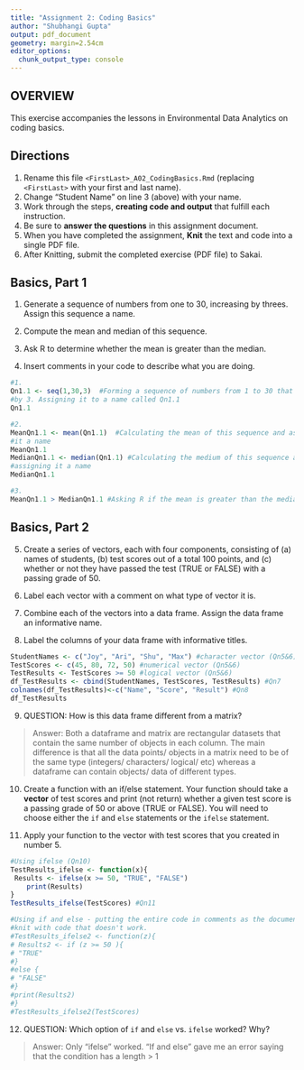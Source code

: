 ```yaml
---
title: "Assignment 2: Coding Basics"
author: "Shubhangi Gupta"
output: pdf_document
geometry: margin=2.54cm
editor_options: 
  chunk_output_type: console
---
```


## OVERVIEW

This exercise accompanies the lessons in Environmental Data Analytics on coding basics.

## Directions

1.  Rename this file `<FirstLast>_A02_CodingBasics.Rmd` (replacing `<FirstLast>` with your first and last name).
2.  Change "Student Name" on line 3 (above) with your name.
3.  Work through the steps, **creating code and output** that fulfill each instruction.
4.  Be sure to **answer the questions** in this assignment document.
5.  When you have completed the assignment, **Knit** the text and code into a single PDF file.
6.  After Knitting, submit the completed exercise (PDF file) to Sakai.

## Basics, Part 1

1.  Generate a sequence of numbers from one to 30, increasing by threes. Assign this sequence a name.

2.  Compute the mean and median of this sequence.

3.  Ask R to determine whether the mean is greater than the median.

4.  Insert comments in your code to describe what you are doing.

```r
#1. 
Qn1.1 <- seq(1,30,3)  #Forming a sequence of numbers from 1 to 30 that increase
#by 3. Assigning it to a name called Qn1.1
Qn1.1

#2. 
MeanQn1.1 <- mean(Qn1.1)  #Calculating the mean of this sequence and assigning 
#it a name
MeanQn1.1
MedianQn1.1 <- median(Qn1.1) #Calculating the medium of this sequence and 
#assigning it a name
MedianQn1.1

#3. 
MeanQn1.1 > MedianQn1.1 #Asking R if the mean is greater than the median.
```

## Basics, Part 2

5.  Create a series of vectors, each with four components, consisting of (a) names of students, (b) test scores out of a total 100 points, and (c) whether or not they have passed the test (TRUE or FALSE) with a passing grade of 50.

6.  Label each vector with a comment on what type of vector it is.

7.  Combine each of the vectors into a data frame. Assign the data frame an informative name.

8.  Label the columns of your data frame with informative titles.

```r
StudentNames <- c("Joy", "Ari", "Shu", "Max") #character vector (Qn5&6)
TestScores <- c(45, 80, 72, 50) #numerical vector (Qn5&6)
TestResults <- TestScores >= 50 #logical vector (Qn5&6)
df_TestResults <- cbind(StudentNames, TestScores, TestResults) #Qn7
colnames(df_TestResults)<-c("Name", "Score", "Result") #Qn8
df_TestResults
```

9.  QUESTION: How is this data frame different from a matrix?

> Answer: Both a dataframe and matrix are rectangular datasets that contain the same number of objects in each column. The main difference is that all the data points/ objects in a matrix need to be of the same type (integers/ characters/ logical/ etc) whereas a dataframe can contain objects/ data of different types.

10. Create a function with an if/else statement. Your function should take a **vector** of test scores and print (not return) whether a given test score is a passing grade of 50 or above (TRUE or FALSE). You will need to choose either the `if` and `else` statements or the `ifelse` statement. 

11. Apply your function to the vector with test scores that you created in number 5.

```r
#Using ifelse (Qn10)
TestResults_ifelse <- function(x){
 Results <- ifelse(x >= 50, "TRUE", "FALSE")
    print(Results)
}
TestResults_ifelse(TestScores) #Qn11

#Using if and else - putting the entire code in comments as the document cannot
#knit with code that doesn't work.
#TestResults_ifelse2 <- function(z){
# Results2 <- if (z >= 50 ){
# "TRUE"
#}
#else {
# "FALSE"
#}
#print(Results2)
#}
#TestResults_ifelse2(TestScores)
```

12. QUESTION: Which option of `if` and `else` vs. `ifelse` worked? Why?

> Answer: Only "ifelse" worked. "If and else" gave me an error saying that the condition has a length > 1 
